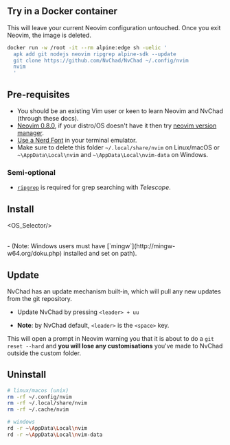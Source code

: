 
## Try in a Docker container 

This will leave your current Neovim configuration untouched. Once you exit Neovim, the image is deleted.

```bash
docker run -w /root -it --rm alpine:edge sh -uelic '
  apk add git nodejs neovim ripgrep alpine-sdk --update
  git clone https://github.com/NvChad/NvChad ~/.config/nvim
  nvim
  '
```

## Pre-requisites

- You should be an existing Vim user or keen to learn Neovim and NvChad (through these docs).
- [Neovim 0.8.0](https://github.com/neovim/neovim/releases/tag/v0.8.0), if your distro/OS doesn't have it then try [neovim version manager](https://github.com/MordechaiHadad/bob).
- [Use a Nerd Font](https://www.nerdfonts.com/) in your terminal emulator.
- Make sure to delete this folder `~/.local/share/nvim` on Linux/macOS or `~\AppData\Local\nvim` and `~\AppData\Local\nvim-data` on Windows.

### Semi-optional 

- [`ripgrep`](https://github.com/BurntSushi/ripgrep) is required for grep searching with _Telescope_. 

## Install

<OS_Selector/>

<br/>
- (Note: Windows users must have [`mingw`](http://mingw-w64.org/doku.php) installed and set on path).

## Update

NvChad has an update mechanism built-in, which will pull any new updates from the git repository.

- Update NvChad by pressing `<leader> + uu`

- **Note**: by NvChad default, `<leader>` is the `<space>` key.

This will open a prompt in Neovim warning you that it is about to do a `git reset --hard` and **you will lose any customisations** you've made to NvChad outside the custom folder.

## Uninstall

```bash
# linux/macos (unix)
rm -rf ~/.config/nvim
rm -rf ~/.local/share/nvim
rm -rf ~/.cache/nvim

# windows
rd -r ~\AppData\Local\nvim
rd -r ~\AppData\Local\nvim-data
```
